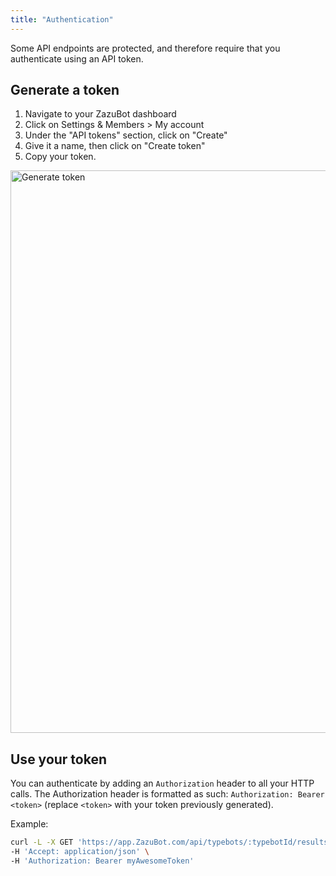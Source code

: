 ```yaml
---
title: "Authentication"
---
```


Some API endpoints are protected, and therefore require that you authenticate using an API token.

## Generate a token

1. Navigate to your ZazuBot dashboard
2. Click on Settings & Members > My account
3. Under the "API tokens" section, click on "Create"
4. Give it a name, then click on "Create token"
5. Copy your token.

<Frame>
  <img
    src="/images/api/authentication/generateToken.png"
    width="900"
    alt="Generate token"
  />
</Frame>

## Use your token

You can authenticate by adding an `Authorization` header to all your HTTP calls. The Authorization header is formatted as such: `Authorization: Bearer <token>` (replace `<token>` with your token previously generated).

Example:

```sh
curl -L -X GET 'https://app.ZazuBot.com/api/typebots/:typebotId/results' \
-H 'Accept: application/json' \
-H 'Authorization: Bearer myAwesomeToken'
```
